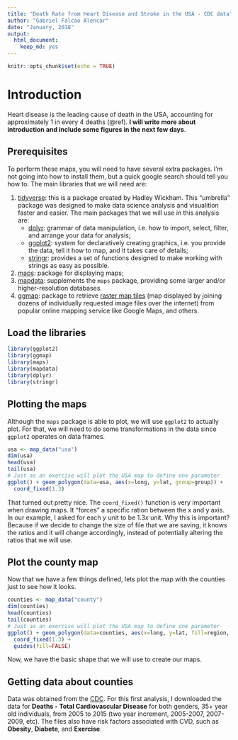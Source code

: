 ```yaml
---
title: "Death Rate from Heart Disease and Stroke in the USA - CDC data"
author: "Gabriel Falcao Alencar"
date: "January, 2018"
output: 
  html_document: 
    keep_md: yes
---
```


```r
knitr::opts_chunk$set(echo = TRUE)
```

# Introduction

Heart disease is the leading cause of death in the USA, accounting for approximately 1 in every 4 deaths (@ref). **I will write more about introduction and include some figures in the next few days**.

## Prerequisites

To perform these maps, you will need to have several extra packages. I'm not going into how to install them, but a quick google search should tell you how to. The main libraries that we will need are:

1. [tidyverse](https://www.tidyverse.org/): this is a package created by Hadley Wickham. This "umbrella" package was designed to make data science analysis and visualition faster and easier. The main packages that we will use in this analysis are:
    + [dplyr](http://dplyr.tidyverse.org/): grammar of data manipulation, i.e. how to import, select, filter, and arrange your data for analysis;
    + [ggplot2](http://ggplot2.tidyverse.org/): system for declaratively creating graphics, i.e. you provide the data, tell it how to map, and it takes care of details;
    + [stringr](http://stringr.tidyverse.org/): provides a set of functions designed to make working with strings as easy as possible.
2. [maps](https://cran.r-project.org/web/packages/maps/README.html): package for displaying maps;
3. [mapdata](https://www.rdocumentation.org/packages/mapdata/versions/2.2-6): supplements the `maps` package, providing some larger and/or higher-resolution databases.
4. [ggmap](https://github.com/dkahle/ggmap): package to retrieve [raster map tiles](https://en.wikipedia.org/wiki/Tiled_web_map) (map displayed by joining dozens of individually requested image files over the internet) from popular online mapping service like Google Maps, and others.

## Load the libraries
```r
library(ggplot2)
library(ggmap)
library(maps)
library(mapdata)
library(dplyr)
library(stringr)
```

## Plotting the maps

Although the `maps` package is able to plot, we will use `ggplot2` to actually plot. For that, we will need to do some transformations in the data since `ggplot2` operates on data frames.

```r
usa <- map_data("usa")
dim(usa)
head(usa)
tail(usa)
# Just as an exercise will plot the USA map to define one parameter
ggplot() + geom_polygon(data=usa, aes(x=long, y=lat, group=group)) +
  coord_fixed(1.3)
```

That turned out pretty nice. The `coord_fixed()` function is very important when drawing maps. It "forces" a specific ration between the x and y axis. In our example, I asked for each *y* unit to be 1.3*x* unit. Why this is important? Because if we decide to change the size of file that we are saving, it knows the ratios and it will change accordingly, instead of potentially altering the ratios that we will use.

## Plot the county map

Now that we have a few things defined, lets plot the map with the counties just to see how it looks.

```r
counties <- map_data("county")
dim(counties)
head(counties)
tail(counties)
# Just as an exercise will plot the USA map to define one parameter
ggplot() + geom_polygon(data=counties, aes(x=long, y=lat, fill=region, group=group), color="white") +
  coord_fixed(1.3) +
  guides(fill=FALSE)
```

Now, we have the basic shape that we will use to create our maps.

## Getting data about counties

Data was obtained from the [CDC](https://www.cdc.gov/). For this first analysis, I downloaded the data for **Deaths - Total Cardiovascular Disease** for both genders, 35+ year old individuals, from 2005 to 2015 (two year increment, 2005-2007, 2007-2009, etc). The files also have risk factors associated with CVD, such as **Obesity**, **Diabete**, and **Exercise**.



